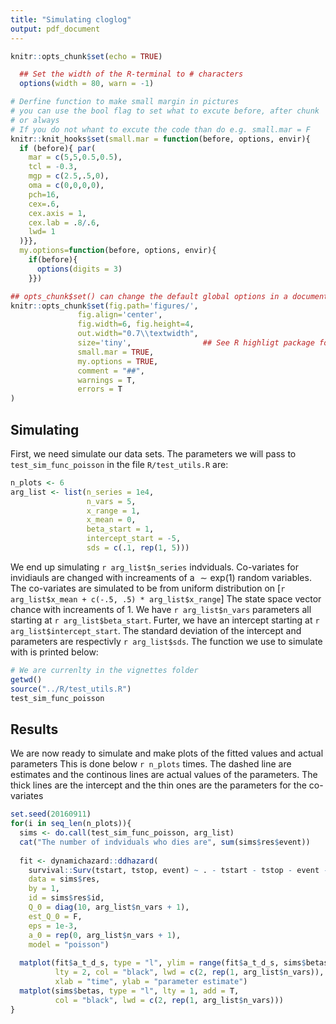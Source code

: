 ```yaml
---
title: "Simulating cloglog"
output: pdf_document
---
```


```r
knitr::opts_chunk$set(echo = TRUE)

  ## Set the width of the R-terminal to # characters
  options(width = 80, warn = -1)

# Derfine function to make small margin in pictures
# you can use the bool flag to set what to excute before, after chunk 
# or always
# If you do not whant to excute the code than do e.g. small.mar = F
knitr::knit_hooks$set(small.mar = function(before, options, envir){
  if (before){ par(
    mar = c(5,5,0.5,0.5), 
    tcl = -0.3, 
    mgp = c(2.5,.5,0), 
    oma = c(0,0,0,0),
    pch=16,
    cex=.6,
    cex.axis = 1,
    cex.lab = .8/.6,
    lwd= 1
  )}},
  my.options=function(before, options, envir){
    if(before){
      options(digits = 3)
    }})

## opts_chunk$set() can change the default global options in a document (e.g. put this in a code chunk
knitr::opts_chunk$set(fig.path='figures/',
               fig.align='center',
               fig.width=6, fig.height=4,
               out.width="0.7\\textwidth",
               size='tiny',                ## See R highligt package for possible values (https://cran.r-project.org/web/packages/highlight/highlight.pdf)
               small.mar = TRUE,
               my.options = TRUE,
               comment = "##", 
               warnings = T,
               errors = T
)
```

## Simulating

First, we need simulate our data sets. The parameters we will pass to `test_sim_func_poisson` in the file `R/test_utils.R` are:

```r
n_plots <- 6
arg_list <- list(n_series = 1e4, 
                 n_vars = 5, 
                 x_range = 1, 
                 x_mean = 0, 
                 beta_start = 1,
                 intercept_start = -5, 
                 sds = c(.1, rep(1, 5)))
```

We end up simulating `r arg_list$n_series` indviduals. Co-variates for invidiauls are changed with increaments of a $\sim \text{exp}(1)$ random variables. The co-variates are simulated to be from uniform distribution on [`r arg_list$x_mean + c(-.5, .5) * arg_list$x_range`] The state space vector chance with increaments of 1. We have `r arg_list$n_vars` parameters all starting at `r arg_list$beta_start`. Furter, we have an intercept starting at `r arg_list$intercept_start`. The standard deviation of the intercept and parameters are respectivly `r arg_list$sds`. The function we use to simulate with is printed below:

```r
# We are currenlty in the vignettes folder
getwd()
source("../R/test_utils.R")
test_sim_func_poisson
```


## Results
We are now ready to simulate and make plots of the fitted values and actual parameters This is done below `r n_plots` times. The dashed line are estimates and the continous lines are actual values of the parameters. The thick lines are the intercept and the thin ones are the parameters for the co-variates



```r
set.seed(20160911)
for(i in seq_len(n_plots)){
  sims <- do.call(test_sim_func_poisson, arg_list)
  cat("The number of indviduals who dies are", sum(sims$res$event))
  
  fit <- dynamichazard::ddhazard(
    survival::Surv(tstart, tstop, event) ~ . - tstart - tstop - event - id, 
    data = sims$res, 
    by = 1,
    id = sims$res$id,
    Q_0 = diag(10, arg_list$n_vars + 1),
    est_Q_0 = F, 
    eps = 1e-3,
    a_0 = rep(0, arg_list$n_vars + 1),
    model = "poisson")
  
  matplot(fit$a_t_d_s, type = "l", ylim = range(fit$a_t_d_s, sims$betas), 
          lty = 2, col = "black", lwd = c(2, rep(1, arg_list$n_vars)),
          xlab = "time", ylab = "parameter estimate")
  matplot(sims$betas, type = "l", lty = 1, add = T,
          col = "black", lwd = c(2, rep(1, arg_list$n_vars)))
}
```
